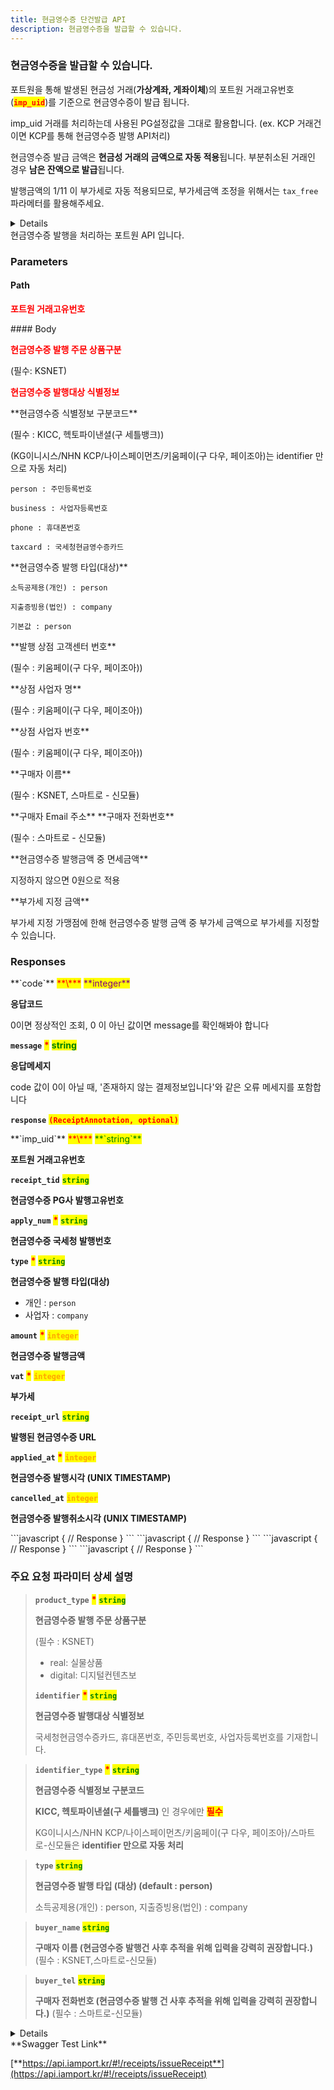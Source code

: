 ```yaml
---
title: 현금영수증 단건발급 API
description: 현금영수증을 발급할 수 있습니다.
---
```




### 현금영수증을 발급할 수 있습니다.

포트원을 통해 발생된 현금성 거래(**가상계좌, 게좌이체**)의 포트원 거래고유번호(<mark style="color:red;">**`imp_uid`**</mark>)를 기준으로 현금영수증이 발급 됩니다.

imp_uid 거래를 처리하는데 사용된 PG설정값을 그대로 활용합니다.
(ex. KCP 거래건이면 KCP를 통해 현금영수증 발행 API처리)

현금영수증 발급 금액은 **현금성 거래의 금액으로 자동 적용**됩니다. 부분취소된 거래인 경우 **남은 잔액으로 발급**됩니다.

발행금액의 1/11 이 부가세로 자동 적용되므로, 부가세금액 조정을 위해서는 `tax_free` 파라메터를 활용해주세요.

<Details>
<p slot="summary"><strong>지원되는 PG사</strong> 확인하기</p>

- **KG 이니시스**
- **NHN KCP**
- **헥토파이낸셜 (구. 세틀뱅크)**
- **나이스페이먼츠**
- **키움페이(구 다우, 페이조아)**
- **KICC**
- **KSNET**
- **스마트로 - 신모듈**
- **토스페이먼츠 - 신모듈**

</Details>

<Swagger method="post" path="/receipts/{imp_uid}" baseUrl="https://api.iamport.kr" summary="현금거래에 대한 현금영수증을 발급합니다.">
<SwaggerDescription>
현금영수증 발행을 처리하는 포트원 API 입니다.

</SwaggerDescription>

### Parameters

#### Path

<SwaggerParameter name="imp_uid" type="String" required="true">
<mark style="color:red;">

**포트원 거래고유번호**

</mark>

</SwaggerParameter>
#### Body

<SwaggerParameter name="product_type" type="String" required="false">
<mark style="color:red;">

**현금영수증 발행 주문 상품구분**

</mark>
(필수: KSNET)

</SwaggerParameter>
<SwaggerParameter name="identifier" type="String" required="true">
<mark style="color:red;">

**현금영수증 발행대상 식별정보**

</mark>

</SwaggerParameter>
<SwaggerParameter name="identifier_type" type="String">
**현금영수증 식별정보 구분코드**

(필수 : KICC, 헥토파이낸셜(구 세틀뱅크))

(KG이니시스/NHN KCP/나이스페이먼츠/키움페이(구 다우, 페이조아)는 identifier 만으로 자동 처리)

`person : 주민등록번호`

`business : 사업자등록번호`

`phone : 휴대폰번호`

`taxcard : 국세청현금영수증카드`

</SwaggerParameter>
<SwaggerParameter name="type" type="String">
**현금영수증 발행 타입(대상)**

`소득공제용(개인) : person`

`지출증빙용(법인) : company`

`기본값 : person`

</SwaggerParameter>
<SwaggerParameter name="company_tel" type="String">
**발행 상점 고객센터 번호**

(필수  : 키움페이(구 다우, 페이조아))

</SwaggerParameter>
<SwaggerParameter name="company_name" type="String">
**상점 사업자 명**

(필수 : 키움페이(구 다우, 페이조아))

</SwaggerParameter>
<SwaggerParameter name="corp_reg_no" type="String">
**상점 사업자 번호**

(필수 : 키움페이(구 다우, 페이조아))

</SwaggerParameter>
<SwaggerParameter name="buyer_name" type="String">
**구매자 이름**

(필수 : KSNET, 스마트로 - 신모듈)

</SwaggerParameter>
<SwaggerParameter name="buyer_email" type="String">
**구매자 Email 주소**

</SwaggerParameter>
<SwaggerParameter name="buyer_tel" type="String">
**구매자 전화번호**

(필수 : 스마트로 - 신모듈)

</SwaggerParameter>
<SwaggerParameter name="tax_free" type="integer">
**현금영수증 발행금액 중 면세금액**

지정하지 않으면 0원으로 적용

</SwaggerParameter>
<SwaggerParameter name="vat_amount" type="double">
**부가세 지정 금액**

부가세 지정 가맹점에 한해 현금영수증 발행 금액 중 부가세 금액으로 부가세를 지정할 수 있습니다.

</SwaggerParameter>

### Responses

<SwaggerResponse status="200: OK" description="성공">
<Tabs>
<Tab title="ReceiptResponse">
**`code`** <mark style="color:red;">**\***</mark> <mark style="color:purple;">**integer**</mark>

**응답코드**

0이면 정상적인 조회, 0 이 아닌 값이면 message를 확인해봐야 합니다

**`message`** <mark style="color:red;">**\***</mark> <mark style="color:green;">**string**</mark>

**응답메세지**

code 값이 0이 아닐 때, '존재하지 않는 결제정보입니다'와 같은 오류 메세지를 포함합니다

**`response`** <mark style="color:red;">**`(ReceiptAnnotation, optional)`**</mark>

</Tab>
</Tabs>

<Tabs>
<Tab title="ReceiptAnnotation">
**`imp_uid`** <mark style="color:red;">**\***</mark> <mark style="color:green;">**`string`**</mark>

**포트원 거래고유번호**

**`receipt_tid`** <mark style="color:green;">**`string`**</mark>

**현금영수증 PG사 발행고유번호**

**`apply_num`** <mark style="color:red;">**\***</mark> <mark style="color:green;">**`string`**</mark>

**현금영수증 국세청 발행번호**

**`type`** <mark style="color:red;">**\***</mark> <mark style="color:green;">**`string`**</mark>

**현금영수증 발행 타입(대상)**

- 개인 : `person`
- 사업자 : `company`

**`amount`** <mark style="color:red;">**\***</mark> <mark style="color:orange;">**`integer`**</mark>

**현금영수증 발행금액**

**`vat`** <mark style="color:red;">**\***</mark> <mark style="color:orange;">**`integer`**</mark>

**부가세**

**`receipt_url`** <mark style="color:green;">**`string`**</mark>

**발행된 현금영수증 URL**

**`applied_at`** <mark style="color:red;">**\***</mark> <mark style="color:orange;">**`integer`**</mark>

**현금영수증 발행시각 (UNIX TIMESTAMP)**

**`cancelled_at`** <mark style="color:orange;">**`integer`**</mark>

**현금영수증 발행취소시각 (UNIX TIMESTAMP)**

</Tab>
</Tabs>

</SwaggerResponse>

<SwaggerResponse status="400: Bad Request" description="필수 파라미터가 누락된 경우, 결제완료(paid)가 아닌 결제 건에 대해 발행요청한 경우, 이미 현금영수증 발행된 건에 대해 요청한 경우">
```javascript
{
  // Response
}
```

</SwaggerResponse>

<SwaggerResponse status="401: Unauthorized" description="인증 Token이 전달되지 않았거나 유효하지 않은 경우">
```javascript
{
  // Response
}
```

</SwaggerResponse>

<SwaggerResponse status="500: Internal Server Error" description="현금영수증 발행에 실패한 경우">
```javascript
{
  // Response
}
```

</SwaggerResponse>

<SwaggerResponse status="501 : Not Implemented" description="현재 포트원이 현금영수증 관련 지원하지 않는 PG사인 경우">
```javascript
{
  // Response
}
```

</SwaggerResponse>
</Swagger>

### **주요 요청 파라미터 상세 설명**

> **`product_type`** <mark style="color:red;">**\***</mark> <mark style="color:green;">**`string`**</mark>
>
> **현금영수증 발행 주문 상품구분**
>
> (필수 : KSNET)
> * real: 실물상품 
> * digital: 디지털컨텐츠보
>
> **`identifier`** <mark style="color:red;">**\***</mark> <mark style="color:green;">**`string`**</mark>
>
> **현금영수증 발행대상 식별정보**
>
> 국세청현금영수증카드, 휴대폰번호, 주민등록번호, 사업자등록번호를 기재합니다.

> **`identifier_type`** <mark style="color:red;">**\***</mark> <mark style="color:green;">**`string`**</mark>
>
> **현금영수증 식별정보 구분코드**
>
> **KICC, 헥토파이낸셜(구 세틀뱅크)** 인 경우에만 <mark style="color:red;">**필수**</mark>
>
> KG이니시스/NHN KCP/나이스페이먼츠/키움페이(구 다우, 페이조아)/스마트로-신모듈은 **identifier 만으로 자동 처리**

> **`type`** <mark style="color:green;">**`string`**</mark>
>
> **현금영수증 발행 타입 (대상) (default : person)**
>
> 소득공제용(개인) : person, 지출증빙용(법인) : company

> **`buyer_name`** <mark style="color:green;">**`string`**</mark>
>
> **구매자 이름 (현금영수증 발행건 사후 추적을 위해 입력을 강력히 권장합니다.)** (필수 : KSNET,스마트로-신모듈)

> **`buyer_tel`** <mark style="color:green;">**`string`**</mark>
>
> **구매자 전화번호 (현금영수증 발행 건 사후 추적을 위해 입력을 강력히 권장합니다.)** (필수 : 스마트로-신모듈)
> 
> 
>

<Details>
<p slot="summary">Response Model Schema</p>

```json
{
  "code": 0,
  "message": "string",
  "response": {
    "imp_uid": "string",
    "receipt_tid": "string",
    "apply_num": "string",
    "type": "person",
    "amount": 0,
    "vat": 0,
    "receipt_url": "string",
    "applied_at": 0,
    "cancelled_at": 0
  }
}
```

</Details>

<Hint style="success">
**Swagger Test Link**

[**https://api.iamport.kr/#!/receipts/issueReceipt**](https://api.iamport.kr/#!/receipts/issueReceipt)

</Hint>

